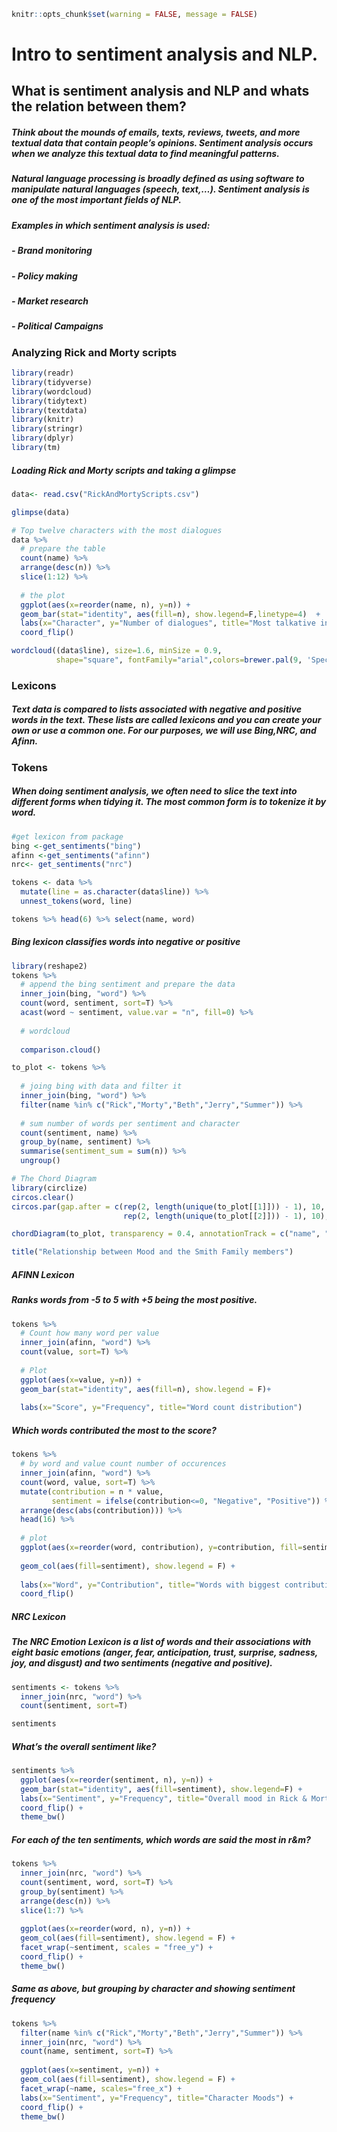 ```r
knitr::opts_chunk$set(warning = FALSE, message = FALSE) 
```
# Intro to sentiment analysis and NLP.

## What is sentiment analysis and NLP and whats the relation between them?

##### Think about the mounds of emails, texts, reviews, tweets, and more textual data that contain people's opinions. Sentiment analysis occurs when we analyze this textual data to find meaningful patterns.  

##### Natural language processing is broadly defined as using software to manipulate natural languages (speech, text,...). Sentiment analysis is one of the most important fields of NLP.

##### Examples in which sentiment analysis is used:
##### - Brand monitoring  
##### - Policy making
##### - Market research
#####  - Political Campaigns 


### Analyzing Rick and Morty scripts

```r
library(readr)
library(tidyverse)
library(wordcloud)
library(tidytext)
library(textdata)
library(knitr)
library(stringr)
library(dplyr)
library(tm)
```

##### Loading Rick and Morty scripts and taking a glimpse

```r
data<- read.csv("RickAndMortyScripts.csv")

glimpse(data)

```



```r
# Top twelve characters with the most dialogues
data %>% 
  # prepare the table
  count(name) %>%
  arrange(desc(n)) %>% 
  slice(1:12) %>%
  
  # the plot
  ggplot(aes(x=reorder(name, n), y=n)) +
  geom_bar(stat="identity", aes(fill=n), show.legend=F,linetype=4)  +
  labs(x="Character", y="Number of dialogues", title="Most talkative in Rick & Morty") +
  coord_flip()

```



```r
wordcloud((data$line), size=1.6, minSize = 0.9,
          shape="square", fontFamily="arial",colors=brewer.pal(9, 'Spectral'))
```

### Lexicons

##### Text data is compared to lists associated with negative and positive words in the text. These lists are called lexicons and you can create your own or use a common one. For our purposes, we will use Bing,NRC, and Afinn. 

### Tokens

##### When doing sentiment analysis, we often need to slice the text into different forms when tidying it. The most common form is to tokenize it by word. 



```r
#get lexicon from package
bing <-get_sentiments("bing")
afinn <-get_sentiments("afinn")
nrc<- get_sentiments("nrc")

tokens <- data %>% 
  mutate(line = as.character(data$line)) %>% 
  unnest_tokens(word, line)

tokens %>% head(6) %>% select(name, word)

```


##### Bing lexicon classifies words into negative or positive

```r
library(reshape2)
tokens %>% 
  # append the bing sentiment and prepare the data
  inner_join(bing, "word") %>%
  count(word, sentiment, sort=T) %>% 
  acast(word ~ sentiment, value.var = "n", fill=0) %>% 
  
  # wordcloud
  
  comparison.cloud()
```

```r

to_plot <- tokens %>% 
  
  # joing bing with data and filter it
  inner_join(bing, "word") %>% 
  filter(name %in% c("Rick","Morty","Beth","Jerry","Summer")) %>% 
  
  # sum number of words per sentiment and character
  count(sentiment, name) %>% 
  group_by(name, sentiment) %>% 
  summarise(sentiment_sum = sum(n)) %>% 
  ungroup()

# The Chord Diagram  
library(circlize)
circos.clear()
circos.par(gap.after = c(rep(2, length(unique(to_plot[[1]])) - 1), 10,
                         rep(2, length(unique(to_plot[[2]])) - 1), 10), gap.degree=2)

chordDiagram(to_plot, transparency = 0.4, annotationTrack = c("name", "grid"))

title("Relationship between Mood and the Smith Family members")

```


##### AFINN Lexicon
##### Ranks words from -5 to 5 with +5 being the most positive. 

```r

tokens %>% 
  # Count how many word per value
  inner_join(afinn, "word") %>% 
  count(value, sort=T) %>%
  
  # Plot
  ggplot(aes(x=value, y=n)) +
  geom_bar(stat="identity", aes(fill=n), show.legend = F)+
  
  labs(x="Score", y="Frequency", title="Word count distribution") 

```


##### Which words contributed the most to the score?
```r
tokens %>% 
  # by word and value count number of occurences
  inner_join(afinn, "word") %>% 
  count(word, value, sort=T) %>% 
  mutate(contribution = n * value,
         sentiment = ifelse(contribution<=0, "Negative", "Positive")) %>% 
  arrange(desc(abs(contribution))) %>% 
  head(16) %>% 
  
  # plot
  ggplot(aes(x=reorder(word, contribution), y=contribution, fill=sentiment)) +
  
  geom_col(aes(fill=sentiment), show.legend = F) +
  
  labs(x="Word", y="Contribution", title="Words with biggest contributions in moods") +
  coord_flip() 
```


##### NRC Lexicon

##### The NRC Emotion Lexicon is a list of words and their associations with eight basic emotions (anger, fear, anticipation, trust, surprise, sadness, joy, and disgust) and two sentiments (negative and positive).

```r

sentiments <- tokens %>% 
  inner_join(nrc, "word") %>%
  count(sentiment, sort=T)

sentiments
```

##### What's the overall sentiment like?
```r
sentiments %>% 
  ggplot(aes(x=reorder(sentiment, n), y=n)) +
  geom_bar(stat="identity", aes(fill=sentiment), show.legend=F) +
  labs(x="Sentiment", y="Frequency", title="Overall mood in Rick & Morty") +
  coord_flip() + 
  theme_bw()
```
##### For each of the ten sentiments, which words are said the most in r&m?

```r
tokens %>% 
  inner_join(nrc, "word") %>% 
  count(sentiment, word, sort=T) %>% 
  group_by(sentiment) %>% 
  arrange(desc(n)) %>% 
  slice(1:7) %>% 
  
  ggplot(aes(x=reorder(word, n), y=n)) +
  geom_col(aes(fill=sentiment), show.legend = F) +
  facet_wrap(~sentiment, scales = "free_y") +
  coord_flip() +
  theme_bw() 
```

##### Same as above, but grouping by character and showing sentiment frequency

```r
tokens %>% 
  filter(name %in% c("Rick","Morty","Beth","Jerry","Summer")) %>% 
  inner_join(nrc, "word") %>% 
  count(name, sentiment, sort=T) %>% 
  
  ggplot(aes(x=sentiment, y=n)) +
  geom_col(aes(fill=sentiment), show.legend = F) +
  facet_wrap(~name, scales="free_x") +
  labs(x="Sentiment", y="Frequency", title="Character Moods") +
  coord_flip() +
  theme_bw() 

```




